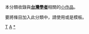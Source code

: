 {{Catnav|頁面分類|總類|学术|学者|学者小作品}}
{{Catnav|頁面分類|人物|各國人物|台灣人|台灣學者}}
{{Catnav|頁面分類|人物|各國人物|台灣人|台灣人物小作品}}
{{Catnav|頁面分類|人物|各職業人物|各职业人物小作品}}
{{Catnav|頁面分類|人物|人物小作品|各职业人物小作品}}
{{hiddencat}}
本分類收錄與'''[[台灣|台灣]][[:Category:台灣學者|學者]]'''相關的[[Wikipedia:小作品|小作品]]。

要將條目加入此分類中，請使用'''{{tl|Taiwan-academic-bio-stub}}'''或是'''{{tl|臺灣學者小作品}}'''模板。

[[Category:学者小作品|T]]
[[Category:台灣人物小作品|A]]
[[Category:台灣學者|*]]